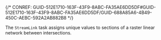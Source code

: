

{/* CONREF: GUID-512E1710-163F-43F9-8ABC-FA35AE6DD5DF#GUID-512E1710-163F-43F9-8ABC-FA35AE6DD5DF/GUID-688A85A6-4B49-450C-AEBC-592A2AB882B8  */}

The `StreamLink`  task assigns unique values to sections of a raster linear network between intersections.
